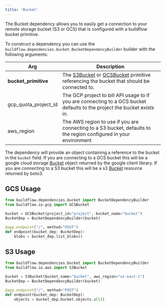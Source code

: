 ```yaml
---
title: 'Bucket'
---
```


The Bucket dependency allows you to easily get a connection to your remote storage bucket (S3 or GCS) that is configured with a buildflow bucket primitive.

To construct a dependency you can use the `buildflow.dependencies.bucket.BucketDependencyBuilder` builder with the following arguments:

| Arg                  | Description                                                                                                                                                                 |
|----------------------|-----------------------------------------------------------------------------------------------------------------------------------------------------------------------------|
| **bucket_primitive** | The [S3Bucket](/primitives/aws/s3) or [GCSBucket](/primitives/gcp/gcs) primitive referencing the bucket that should be connected to.                                                                                                                                                    |
| gcp_quota_project_id | The GCP project to bill API usage to if you are connecting to a GCS bucket defaults to the project the bucket exists in. |
| aws_region           | The AWS region to use if you are connecting to a S3 bucket, defaults to the region configured in your environment                                           |

The dependency will provide an object containing a reference to the bucket in the `bucket` field.
If you are connecting to a GCS bucket this will be a google cloud storage [Bucket](https://cloud.google.com/python/docs/reference/storage/latest/google.cloud.storage.bucket.Bucket) object returned by the google client library.
If you are connecting to a S3 bucket this will be a s3 [Bucket](https://boto3.amazonaws.com/v1/documentation/api/latest/reference/services/s3/bucket/index.html) resource returned by boto3. 

## GCS Usage

```python
from buildflow.dependencies.bucket import BucketDependencyBuilder
from buildflow.io.gcp import GCSBucket

bucket = GCSBucket(project_id="project", bucket_name="bucket")
BucketDep = BucketDependencyBuilder(bucket)

@app.endpoint("/", method="POST")
def endpoint(bucket_dep: BucketDep):
    blobs = bucket_dep.list_blobs()
```

## S3 Usage

```python
from buildflow.dependencies.bucket import BucketDependencyBuilder
from buildflow.io.aws import S3Bucket

bucket = S3Bucket(bucket_name="bucket", aws_region="us-east-1")
BucketDep = BucketDependencyBuilder(bucket)

@app.endpoint("/", method="POST")
def endpoint(bucket_dep: BucketDep):
    objects = bucket_dep.bucket.objects.all()
```

